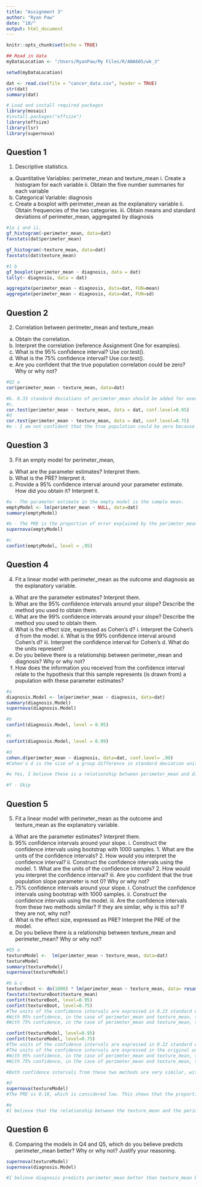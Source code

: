 ```yaml
---
title: "Assignment 3"
author: "Ryan Paw"
date: "10/"
output: html_document
---
```


```r
knitr::opts_chunk$set(echo = TRUE)

## Read in data
myDataLocation <- "/Users/RyanPaw/My Files/R/ANA605/wk_3"

setwd(myDataLocation)

dat <- read.csv(file = "cancer_data.csv", header = TRUE)
str(dat)
summary(dat)

# Load and install required packages
library(mosaic)
#install.packages("effsize")
library(effsize)
library(lsr)
library(supernova)
```

## Question 1
1.	Descriptive statistics.
  a.	Quantitative Variables: perimeter_mean and texture_mean
    i.	Create a histogram for each variable
    ii.	Obtain the five number summaries for each variable
  b.	Categorical Variable: diagnosis
   i.	Create a boxplot with perimeter_mean as the explanatory variable
    ii.	Obtain frequencies of the two categories.
    iii.	Obtain means and standard deviations of perimeter_mean, aggregated by diagnosis
```r
#1a i and ii. 
gf_histogram(~perimeter_mean, data=dat)
favstats(dat$perimeter_mean)

gf_histogram(~texture_mean, data=dat)
favstats(dat$texture_mean)

#1 b
gf_boxplot(perimeter_mean ~ diagnosis, data = dat)
tally(~ diagnosis, data = dat)

aggregate(perimeter_mean ~ diagnosis, data=dat, FUN=mean)
aggregate(perimeter_mean ~ diagnosis, data=dat, FUN=sd)
```

## Question 2

2.	Correlation between perimeter_mean and texture_mean
  a.	Obtain the correlation.
  b.	Interpret the correlation (reference Assignment One for examples).
  c.	What is the 95% confidence interval? Use cor.test().
  d.	What is the 75% confidence interval? Use cor.test().
  e.	Are you confident that the true population correlation could be zero? Why or why not?


```r
#Q2 a
cor(perimeter_mean ~ texture_mean, data=dat)

#b. 0.33 standard deviations of perimeter_mean should be added for every 1 standard deviation of texture_mean
#c. 
cor.test(perimeter_mean ~ texture_mean, data = dat, conf.level=0.95)
#d
cor.test(perimeter_mean ~ texture_mean, data = dat, conf.level=0.75)
#e - I am not confident that the true population could be zero because our calculated confidence intervals for 95% and 75% are above 0.
```

## Question 3

3.	Fit an empty model for perimeter_mean,
  a.	What are the parameter estimates? Interpret them.
  b.	What is the PRE? Interpret it. 
  c.	Provide a 95% confidence interval around your parameter estimate. How did you obtain it? Interpret it.

```r
#a - The parameter estimate in the empty model is the sample mean. 
emptyModel <- lm(perimeter_mean ~ NULL, data=dat)
summary(emptyModel)

#b - The PRE is the proportion of error explained by the perimeter_mean compared to the empty model
supernova(emptyModel)

#c
confint(emptyModel, level = .95)

```
## Question 4

4.	Fit a linear model with perimeter_mean as the outcome and diagnosis as the explanatory variable.
  a.	What are the parameter estimates? Interpret them.
  b.	What are the 95% confidence intervals around your slope? Describe the method you used to obtain them.
  c.	What are the 99% confidence intervals around your slope? Describe the method you used to obtain them.
  d.	What is the effect size, expressed as Cohen’s d?
    i.	Interpret the Cohen’s d from the model.
    ii.	What is the 99% confidence interval around Cohen’s d?
    iii.	Interpret the confidence interval for Cohen’s d. What do the units represent?
  e.	Do you believe there is a relationship between perimeter_mean and diagnosis? Why or why not?
  f.	How does the information you received from the confidence interval relate to the hypothesis that this sample represents (is drawn from) a population with these parameter estimates?

```r
#a
diagnosis.Model <- lm(perimeter_mean ~ diagnosis, data=dat)
summary(diagnosis.Model)
supernova(diagnosis.Model)

#b
confint(diagnosis.Model, level = 0.95)

#c
confint(diagnosis.Model, level = 0.99)

#d
cohen.d(perimeter_mean ~ diagnosis, data=dat, conf.level= .99)
#Cohen's d is the size of a group difference in standard deviation units. Cohen d's lower effect size is -2.57 and upper effect size is -2.00, which shows that if both groups' means don't differ by -2.28 standard deviations or more (d estimate), the difference is minimal, even if it is statistically significant.

#e Yes, I believe these is a relationship between perimeter_mean and diagnosis. Coehn's d and the mean difference between benign and malignant diagnosis does not contain 0.

#f - Skip
```
## Question 5

5.	Fit a linear model with perimeter_mean as the outcome and texture_mean as the explanatory variable.
  a.	What are the parameter estimates? Interpret them.
  b.	95% confidence intervals around your slope.
    i.	Construct the confidence intervals using bootstrap with 1000 samples. 
      1.	What are the units of the confidence intervals?
      2.	How would you interpret the confidence interval?
    ii.	Construct the confidence intervals using the model. 
      1.	What are the units of the confidence intervals?
      2.	How would you interpret the confidence interval?
    iii.	Are you confident that the true population slope parameter is not 0? Why or why not?
  c.	75% confidence intervals around your slope.
    i.	Construct the confidence intervals using bootstrap with 1000 samples.
    ii.	Construct the confidence intervals using the model.
    iii.	Are the confidence intervals from these two methods similar? If they are similar, why is this so? If they are not, why not?
  d.	What is the effect size, expressed as PRE? Interpret the PRE of the model.
  e.	Do you believe there is a relationship between texture_mean and perimeter_mean? Why or why not?

```r
#Q5 a
textureModel <-  lm(perimeter_mean ~ texture_mean, data=dat)
textureModel
summary(textureModel)
supernova(textureModel)

#b & c
textureBoot <- do(1000) * lm(perimeter_mean ~ texture_mean, data= resample(dat, 569))
favstats(textureBoot$texture_mean)
confint(textureBoot, level=0.95)
confint(textureBoot, level=0.75)
#The units of the confidence intervals are expressed in 0.23 standard errors above the mean
#With 95% confidence, in the case of perimeter_mean and texture_mean, the true population mean resides between 1.42 and 2.23. Therefore, we can adopt the complex model and reject the simple model since it does not contain 0.
#With 75% confidence, in the case of perimeter_mean and texture_mean, the true population mean resides between 1.61 and 2.14. Therefore, we can adopt the complex model and reject the simple model since it does not contain 0.

confint(textureModel, level=0.95)
confint(textureModel, level=0.75)
#The units of the confidence intervals are expressed in 0.22 standard errors above the mean
#The units of the confidence intervals are expressed in the original units of measurement (not clear from the dataset what units are perimeter_mean/texture_mean).
#With 95% confidence, in the case of perimeter_mean and texture_mean, the true population mean resides between 1.42 and 2.30. Therefore, we can adopt the complex model and reject the simple model since it does not contain 0.
#With 75% confidence, in the case of perimeter_mean and texture_mean, the true population mean resides between 1.60 and 2.11. Therefore, we can adopt the complex model and reject the simple model since it does not contain 0.

#Both confidence intervals from these two methods are very similar, with only slight differences. The upper and lower estimates for both models are almost exactly the same and are slightly off by < 0.07.  

#d
supernova(textureModel)
#The PRE is 0.10, which is considered low. This shows that the proportion of error between perimeter_mean and texture-mean is not as strong.

#e 
#I believe that the relationship between the texture_mean and the perimeter_mean is low. Although the F ratio may be high, the PRE value of 0.10 is very low, which shows the relationship is not as strong. 
```
## Question 6

6.	Comparing the models in Q4 and Q5, which do you believe predicts perimeter_mean better? Why or why not? Justify your reasoning.

```r
supernova(textureModel)
supernova(diagnosis.Model)

#I believe diagnosis predicts perimeter_mean better than texture_mean because of its higher PRE value (0.55 > 0.10) and F ratio (697.23 > 69.07).
```
